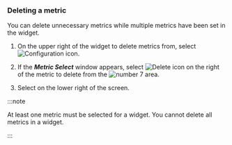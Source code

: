 ### Deleting a metric

You can delete unnecessary metrics while multiple metrics have been set in the widget.

1. On the upper right of the widget to delete metrics from, select ![Configuration icon](/img/ico-setting.svg).

2. If the **_Metric Select_** window appears, select ![Delete icon](/img/ico-trash.svg) on the right of the metric to delete from the ![number 7](/img/number-07.png) area.

3. Select <Cmdname sid="save" className="uitext" /> on the lower right of the screen.

:::note

At least one metric must be selected for a widget. You cannot delete all metrics in a widget.

:::

